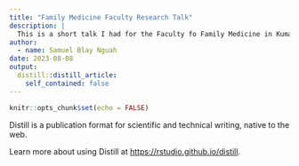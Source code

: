 ```yaml
---
title: "Family Medicine Faculty Research Talk"
description: |
  This is a short talk I had for the Faculty fo Family Medicine in Kumasi on the 8th of April, 2023. It deals with how research is planned, data management, data analysis and presentation. 
author:
  - name: Samuel Blay Nguah
date: 2023-08-08
output:
  distill::distill_article:
    self_contained: false
---
```



```r
knitr::opts_chunk$set(echo = FALSE)
```

Distill is a publication format for scientific and technical writing, native to the web.

Learn more about using Distill at <https://rstudio.github.io/distill>.


